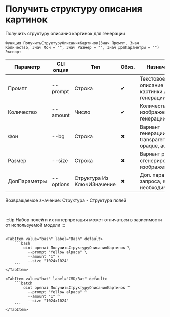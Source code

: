 ﻿---
sidebar_position: 9
description: Получить структуру описания картинок и другие функции для работы с OpenAI в Открытом пакете интеграций - бесплатной open-source библиотеке интеграций для 1С:Предприятие 8, OneScript и CLI
keywords: [1C, 1С, 1С:Предприятие, 1С:Предприятие 8.3, API, Интеграция, Сервисы, Обмен, OneScript, CLI, OpenAI]
---


# Получить структуру описания картинок
 Получить структуру описания картинок для генерации



`Функция ПолучитьСтруктуруОписанияКартинок(Знач Промпт, Знач Количество, Знач Фон = "", Знач Размер = "", Знач ДопПараметры = "") Экспорт`

  | Параметр | CLI опция | Тип | Обяз. | Назначение |
  |-|-|-|-|-|
  | Промпт | --prompt | Строка | &#x2714; | Текстовое описание картинки для генерации |
  | Количество | --amount | Число | &#x2714; | Количество изображений для генерации |
  | Фон | --bg | Строка | &#x2716; | Вариант генерации фона: transparent, opaque, auto |
  | Размер | --size | Строка | &#x2716; | Вариант размера сгенерированных изображений |
  | ДопПараметры | --options | Структура Из КлючИЗначение | &#x2716; | Доп. параметры запроса, если необходимо |

  
  Возвращаемое значение:   Структура -  Структура полей

<br/>

:::tip
Набор полей и их интерпретация может отличаться в зависимости от используемой модели
:::
<br/>



```bsl title="Пример использования для 1С:Предприятие/OneScript"

```
    

 <Tabs>
  
    <TabItem value="bash" label="Bash" default>
        ```bash
            oint openai ПолучитьСтруктуруОписанияКартинок \
              --prompt "Yellow alpaca" \
              --amount "1" \
              --size "1024x1024"
        ```
    </TabItem>
  
    <TabItem value="bat" label="CMD/Bat" default>
        ```batch
            oint openai ПолучитьСтруктуруОписанияКартинок ^
              --prompt "Yellow alpaca" ^
              --amount "1" ^
              --size "1024x1024"
        ```
    </TabItem>
</Tabs>



